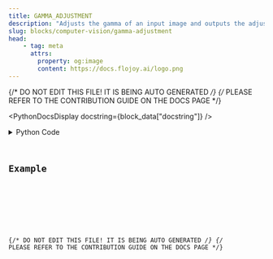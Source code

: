 ```yaml
---
title: GAMMA_ADJUSTMENT
description: "Adjusts the gamma of an input image and outputs the adjusted image"
slug: blocks/computer-vision/gamma-adjustment
head:
    - tag: meta
      attrs:
        property: og:image
        content: https://docs.flojoy.ai/logo.png
---
```


{/* DO NOT EDIT THIS FILE! IT IS BEING AUTO GENERATED */}
{/* PLEASE REFER TO THE CONTRIBUTION GUIDE ON THE DOCS PAGE */}


<PythonDocsDisplay docstring={block_data["docstring"]} />
<details>
<summary>Python Code</summary>



<Code code={pythonCode} lang="py" wrap theme="dracula" />

[Find this Flojoy Block on GitHub](https://github.com/flojoy-ai/blocks/blob/main/blocks/COMPUTER_VISION/GAMMA_ADJUSTMENT/GAMMA_ADJUSTMENT.py)

</details>

## Example


<GetHelpWidget />


<AppDisplay app={app} blockName="GAMMA_ADJUSTMENT" client:visible />


<Example />

{/* DO NOT EDIT THIS FILE! IT IS BEING AUTO GENERATED */}
{/* PLEASE REFER TO THE CONTRIBUTION GUIDE ON THE DOCS PAGE */}
